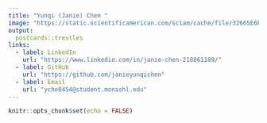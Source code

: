 ```yaml
---
title: "Yunqi (Janie) Chen "
image: "https://static.scientificamerican.com/sciam/cache/file/32665E6F-8D90-4567-9769D59E11DB7F26_source.jpg?w=590&h=800&7E4B4CAD-CAE1-4726-93D6A160C2B068B2"
output:
  postcards::trestles
links:
  - label: LinkedIn
    url: "https://www.linkedin.com/in/janie-chen-218861189/"
  - label: GitHub
    url: "https://github.com/janieyunqichen"
  - label: Email
    url: "yche0454@student.monashl.edu"
---
```


```r
knitr::opts_chunk$set(echo = FALSE)
```
